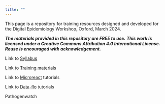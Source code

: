 ```yaml
---
title: ""
---
```


This page is a repository for training resources designed and developed for the Digital Epidemiology Workshop, Oxford, March 2024.

***The materials provided in this repository are FREE to use.*** ***This work is licensed under a Creative Commons Attribution 4.0 International License. Reuse is encouraged with acknowledgement.***

Link to [Syllabus](Syllabus.qmd)

Link to [Training materials](resources.qmd)

Link to [Microreact](microreact/microreact.qmd) tutorials

Link to [Data-flo](data-flo/data-flo.qmd) tutorials

Pathogenwatch
